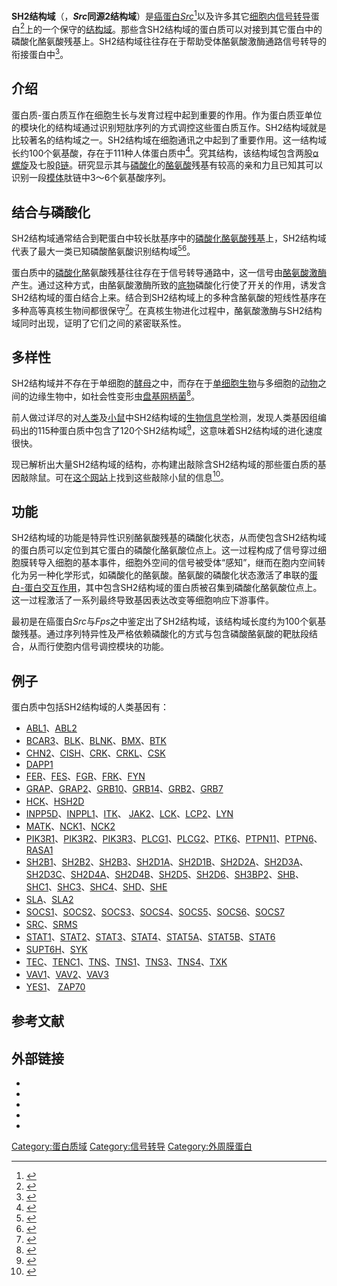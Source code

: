{{Pfam_box
| Symbol = SH2
| Name = 
| image = 1lkkA_SH2_domain.png
| width = 220
| caption = SH2结构域的晶体结构：该结构包含一股大[[β折叠|β折叠]]（绿色）两侧连着两股[[α螺旋|α螺旋]]（橙色及蓝色）<ref name="pmid8604142">{{PDB|1lkk}}; {{cite journal | author = Tong L, Warren TC, King J, Betageri R, Rose J, Jakes S | title = Crystal structures of the human p56lck SH2 domain in complex with two short phosphotyrosyl peptides at 1.0 A and 1.8 A resolution | journal = J. Mol. Biol. | volume = 256 | issue = 3 | pages = 601–10 | pmid = 8604142 | doi = 10.1006/jmbi.1996.0112 | url = | issn = |date=March 1996}}</ref>
| Pfam= PF00017
| InterPro= IPR000980
| SMART= SH2
| PROSITE=PDOC50001
| SCOP = 1sha
| TCDB =
| OPM family=
| OPM protein= 1xa6
| CDD = cd00173
| PDB=
{{PDB3|1k9a}}B:82-156    {{PDB3|1jwo}}A:122-196   {{PDB3|1a81}}G:168-244
{{PDB3|1csz}}A:168-244   {{PDB3|1csy}}A:168-244   {{PDB3|1m61}}A:163-239
{{PDB3|1nrv}}B:493-574   {{PDB3|1mw4}}A:431-512   {{PDB3|2aug}}A:439-520
{{PDB3|2shp}}A:112-197   {{PDB3|1x6c}}A:110-194   {{PDB3|2b3o}}A:110-194
{{PDB3|1ayc}}A:6-81      {{PDB3|1aya}}B:6-81      {{PDB3|1ayb}}A:6-81
{{PDB3|1ayd}} :6-81      {{PDB3|1ju5}}A:13-104    {{PDB3|1sps}}A:148-230
{{PDB3|1spr}}C:148-230   {{PDB3|1bkl}} :148-230   {{PDB3|1bkm}} :148-230
{{PDB3|1kc2}}A:148-230   {{PDB3|1is0}}A:148-230   {{PDB3|1nzv}}A:148-230
{{PDB3|1nzl}}A:148-230   {{PDB3|1skj}} :148-230   {{PDB3|1shb}}A:148-230
{{PDB3|1sha}}A:148-230   {{PDB3|1p13}}B:148-230   {{PDB3|2ptk}}A:148-230
{{PDB3|1f1w}}A:148-230   {{PDB3|1f2f}}A:148-230   {{PDB3|1o4k}}A:151-233
{{PDB3|1o4i}}A:151-233   {{PDB3|1o4h}}A:151-233   {{PDB3|1a09}}B:151-233
{{PDB3|1o46}}A:151-233   {{PDB3|1o43}}A:151-233   {{PDB3|1o4d}}A:151-233
{{PDB3|1o4b}}A:151-233   {{PDB3|1ksw}}A:151-233   {{PDB3|1a1b}}B:151-233
{{PDB3|1a1e}}B:151-233   {{PDB3|1o4j}}A:151-233   {{PDB3|1o4m}}A:151-233
{{PDB3|1o4c}}A:151-233   {{PDB3|1a08}}A:151-233   {{PDB3|1a07}}B:151-233
{{PDB3|1o49}}A:151-233   {{PDB3|1fmk}} :151-233   {{PDB3|1o4n}}A:151-233
{{PDB3|1hcs}}B:151-233   {{PDB3|2src}} :151-233   {{PDB3|1a1a}}B:151-233
{{PDB3|1a1c}}A:151-233   {{PDB3|1o4f}}A:151-233   {{PDB3|1o4e}}A:151-233
{{PDB3|1o4q}}A:151-233   {{PDB3|1o4r}}A:151-233   {{PDB3|1o48}}A:151-233
{{PDB3|1shd}}A:151-233   {{PDB3|1y57}}A:151-233   {{PDB3|1hct}}B:151-233
{{PDB3|1o45}}A:151-233   {{PDB3|1o4g}}A:151-233   {{PDB3|1o4o}}A:151-233
{{PDB3|1o47}}A:151-233   {{PDB3|1o42}}A:151-233   {{PDB3|1o44}}A:151-233
{{PDB3|1o4a}}A:151-233   {{PDB3|1o41}}A:151-233   {{PDB3|1o4p}}A:151-233
{{PDB3|1o4l}}A:151-233   {{PDB3|1g83}}A:149-231   {{PDB3|1aot}}F:149-231
{{PDB3|1aou}}F:149-231   {{PDB3|1lkk}}A:127-209   {{PDB3|1ijr}}A:127-209
{{PDB3|1fbz}}B:127-209   {{PDB3|1cwe}}A:127-209   {{PDB3|1lcj}}A:127-209
{{PDB3|1cwd}}L:127-209   {{PDB3|1lck}}A:127-209   {{PDB3|1bhf}}A:127-209
{{PDB3|1lkl}}A:127-209   {{PDB3|1qcf}}A:144-226   {{PDB3|1ad5}}A:144-226
{{PDB3|2hck}}B:144-226   {{PDB3|3hck}} :144-226   {{PDB3|1blj}} :118-199
{{PDB3|1blk}} :118-199   {{PDB3|1pic}}A:624-698   {{PDB3|1h9o}}A:624-698
{{PDB3|1bfj}} :624-698   {{PDB3|1bfi}} :624-698   {{PDB3|1qad}}A:624-698
{{PDB3|1z3k}}A:285-359   {{PDB3|1fhs}} :60-135    {{PDB3|1cj1}}A:60-135
{{PDB3|1fyr}}A:60-135    {{PDB3|2aob}}C:60-135    {{PDB3|1bm2}}A:60-135
{{PDB3|1bmb}}A:60-135    {{PDB3|1gri}}A:60-135    {{PDB3|1x0n}}A:60-135
{{PDB3|1jyu}}A:60-135    {{PDB3|1qg1}}E:60-135    {{PDB3|2aoa}}B:60-135
{{PDB3|1jyq}}B:60-135    {{PDB3|1zfp}}E:60-135    {{PDB3|1jyr}}A:60-135
{{PDB3|1ghu}} :60-135    {{PDB3|1r1q}}B:58-132    {{PDB3|1r1s}}A:58-132
{{PDB3|1r1p}}D:58-132    {{PDB3|1wcp}}A:488-559   {{PDB3|1mil}} :488-559
{{PDB3|1opk}}A:127-202   {{PDB3|2abl}} :127-202   {{PDB3|1opl}}A:127-202
{{PDB3|1ab2}} :127-202   {{PDB3|1ka6}}A:7-87      {{PDB3|1d4w}}A:7-87
{{PDB3|1d1z}}A:7-87      {{PDB3|1m27}}A:7-87      {{PDB3|1d4t}}A:7-87
{{PDB3|1ka7}}A:7-87      {{PDB3|1i3z}}A:5-86      {{PDB3|2cs0}}A:34-109
{{PDB3|2fci}}A:668-741   {{PDB3|2ple}}A:668-741   {{PDB3|2pld}}A:668-741
{{PDB3|1wqu}}A:460-530   {{PDB3|1rqq}}C:409-486   {{PDB3|1rpy}}A:409-486
{{PDB3|2crh}}A:671-745   {{PDB3|1xa6}}A:59-130    {{PDB3|2pna}} :333-408
{{PDB3|2pnb}} :333-408   {{PDB3|1oo4}}A:333-408   {{PDB3|1oo3}}A:333-408
{{PDB3|1fu5}}A:333-408   {{PDB3|1fu6}}A:333-408   {{PDB3|1lui}}A:245-328
{{PDB3|1luk}}A:245-328   {{PDB3|1lum}}A:245-328   {{PDB3|1lun}}A:245-328
{{PDB3|1yvl}}A:573-668   {{PDB3|1bf5}}A:573-668   {{PDB3|1bg1}}A:584-674
{{PDB3|1y1u}}A:589-670   {{PDB3|1uur}}A:587-658   {{PDB3|1uus}}A:587-658
}}
'''SH2结构域'''（{{lang-en|'''''S'''rc'' '''H'''omology 2 domain}}，'''''Src''同源2结构域'''）是[[癌蛋白|癌蛋白]][[Src_(基因)|''Src'']]<ref name="pmid3025655">{{cite journal | author = Sadowski I, Stone JC, Pawson T | title = A noncatalytic domain conserved among cytoplasmic protein-tyrosine kinases modifies the kinase function and transforming activity of Fujinami sarcoma virus P130gag-fps | journal = Mol. Cell. Biol. | volume = 6 | issue = 12 | pages = 4396–408 | pmid = 3025655 | pmc = 367222 | doi = | url = http://mcb.asm.org/cgi/pmidlookup?view=long&pmid=3025655 | issn = |date=December 1986}}</ref>以及许多其它[[细胞内|细胞内]][[訊息傳遞_(生物)|信号转导]]蛋白<ref name="pmid1377638">{{cite journal | author = Russell RB, Breed J, Barton GJ | title = Conservation analysis and structure prediction of the SH2 family of phosphotyrosine binding domains | journal = FEBS Lett. | volume = 304 | issue = 1 | pages = 15–20 | pmid = 1377638 | doi = 10.1016/0014-5793(92)80579-6 | url = http://linkinghub.elsevier.com/retrieve/pii/0014-5793(92)80579-6 | issn =  | date = June 1992 | access-date = 2013-11-03 | archive-date = 2019-01-19 | archive-url = https://web.archive.org/web/20190119174839/https://linkinghub.elsevier.com/retrieve/pii/0014-5793(92)80579-6 | dead-url = yes }}</ref>上的一个保守的[[结构域|结构域]]。那些含SH2结构域的蛋白质可以对接到其它蛋白中的磷酸化酪氨酸残基上。SH2结构域往往存在于帮助受体酪氨酸激酶通路信号转导的衔接蛋白中<ref name="pmid23358503">{{cite journal |author=Koytiger G, Kaushansky A, Gordus A, Rush J, Sorger PK, Macbeath G |title=Phosphotyrosine signaling proteins that drive oncogenesis tend to be highly interconnected |journal=Mol. Cell Proteomics |volume= |issue= |pages= |pmid=23358503 |doi=10.1074/mcp.M112.025858 |url=|date=January 2013}}</ref>。

==介绍==
蛋白质-蛋白质互作在细胞生长与发育过程中起到重要的作用。作为蛋白质亚单位的模块化的结构域通过识别短肽序列的方式调控这些蛋白质互作。SH2结构域就是比较著名的结构域之一。SH2结构域在细胞通讯之中起到了重要作用。这一结构域长约100个氨基酸，存在于111种人体蛋白质中<ref name="PMID22155787">{{cite journal|title=The SH2 domain-containing proteins in 21 species establish the provenance and scope of phosphotyrosine signaling in eukaryotes|pages=ra83|issn=1937-9145|journal=Science Signaling|volume=4|issue=202|date=2011-12-06|doi=10.1126/scisignal.2002105|url=https://www.ncbi.nlm.nih.gov/pubmed/22155787|accessdate=2019-02-12|author=Bernard A. Liu, Eshana Shah, Karl Jablonowski, Andrew Stergachis, Brett Engelmann, Piers D. Nash|pmid=22155787|pmc=PMC4255630|archive-date=2019-02-17|archive-url=https://web.archive.org/web/20190217190834/https://www.ncbi.nlm.nih.gov/pubmed/22155787|dead-url=no}}</ref>。究其结构，该结构域包含两股[[α螺旋|α螺旋]]及七股[[β链|β链]]。研究显示其与[[磷酸化|磷酸化]]的[[酪氨酸|酪氨酸]]残基有较高的亲和力且已知其可以识别一段[[短线性模体|模体]]肽链中3～6个氨基酸序列。

==结合与磷酸化==
SH2结构域通常结合到靶蛋白中较长肽基序中的[[磷酸酪氨酸|磷酸化酪氨酸残基]]上，SH2结构域代表了最大一类已知磷酸酪氨酸识别结构域<ref name="pmid11719057">{{cite journal | author = Pawson T, Gish GD, Nash P | title = SH2 domains, interaction modules and cellular wiring | journal = Trends in Cell Biology | volume = 11 | issue = 12 | pages = 504–11 | pmid = 11719057 | doi = 10.1016/S0962-8924(01)02154-7 |date=December 2001}}</ref><ref name="pmid17956856">{{cite journal | author = Huang H, Li L, Wu C, Schibli D, Colwill K, Ma S, Li C, Roy P, Ho K, Songyang Z, Pawson T, Gao Y, Li SS | title = Defining the specificity space of the human SRC homology 2 domain | journal = Molecular & Cellular Proteomics : MCP | volume = 7 | issue = 4 | pages = 768–84 | pmid = 17956856 | doi = 10.1074/mcp.M700312-MCP200 |date=April 2008}}</ref>。

蛋白质中的[[磷酸化|磷酸化]]酪氨酸残基往往存在于信号转导通路中，这一信号由[[酪氨酸激酶|酪氨酸激酶]]产生。通过这种方式，由酪氨酸激酶所致的[[底物|底物]]磷酸化行使了开关的作用，诱发含SH2结构域的蛋白结合上来。结合到SH2结构域上的多种含酪氨酸的短线性基序在多种高等真核生物间都很保守<ref name="PMID18828911">{{cite journal|title=The conservation pattern of short linear motifs is highly correlated with the function of interacting protein domains|pages=452|issn=1471-2164|journal=BMC genomics|volume=9|date=2008-10-01|doi=10.1186/1471-2164-9-452|url=https://www.ncbi.nlm.nih.gov/pubmed/18828911|accessdate=2019-02-12|author=Siyuan Ren, Guang Yang, Youyu He, Yiguo Wang, Yixue Li, Zhengjun Chen|pmid=18828911|pmc=PMC2576256|archive-date=2019-06-07|archive-url=https://web.archive.org/web/20190607182730/https://www.ncbi.nlm.nih.gov/pubmed/18828911|dead-url=no}}</ref>。在真核生物进化过程中，酪氨酸激酶与SH2结构域同时出现，证明了它们之间的紧密联系性。

==多样性==
SH2结构域并不存在于单细胞的[[酵母|酵母]]之中，而存在于[[单细胞生物|单细胞生物]]与多细胞的[[动物界|动物]]之间的边缘生物中，如社会性变形虫[[盘基网柄菌|盘基网柄菌]]<ref name="pmid15875012">{{cite journal | author = Eichinger L, Pachebat JA, Glöckner G, ''et al.'' | title = The genome of the social amoeba Dictyostelium discoideum | journal = Nature | volume = 435 | issue = 7038 | pages = 43–57 | pmid = 15875012 | pmc = 1352341 | doi = 10.1038/nature03481 | url = | issn = |date=May 2005}}</ref>。

前人做过详尽的对[[人类|人类]]及[[小鼠|小鼠]]中SH2结构域的[[生物信息学|生物信息学]]检测，发现人类基因组编码出的115种蛋白质中包含了120个SH2结构域<ref name="pmid16793553">{{cite journal | author = Liu BA, Jablonowski K, Raina M, Arcé M, Pawson T, Nash PD | title = The human and mouse complement of SH2 domain proteins-establishing the boundaries of phosphotyrosine signaling | journal = Molecular Cell | volume = 22 | issue = 6 | pages = 851–68 | pmid = 16793553 | doi = 10.1016/j.molcel.2006.06.001 | url = | issn = |date=June 2006}}</ref>，这意味着SH2结构域的进化速度很快。

现已解析出大量SH2结构域的结构，亦构建出敲除含SH2结构域的那些蛋白质的基因敲除鼠。可在[https://web.archive.org/web/20060910123443/http://sh2.uchicago.edu/ 这个网站]上找到这些敲除小鼠的信息<ref name="urlthe SH2 domain">{{cite web| url =http://sh2.uchicago.edu/| title =the SH2 domain| author =Nash P, Pawson T, Jablonowski K| authorlink =| coauthors =| date =| format =| work =| publisher =The University of Chicago| pages =| language =| archiveurl =https://web.archive.org/web/20060910123443/http://sh2.uchicago.edu/| archivedate =2006-09-10| quote =| accessdate =2008-11-08| dead-url =yes}}</ref>。

==功能==
SH2结构域的功能是特异性识别酪氨酸残基的磷酸化状态，从而使包含SH2结构域的蛋白质可以定位到其它蛋白的磷酸化酪氨酸位点上。这一过程构成了信号穿过细胞膜转导入细胞的基本事件，细胞外空间的信号被受体“感知”，继而在胞内空间转化为另一种化学形式，如磷酸化的酪氨酸。酪氨酸的磷酸化状态激活了串联的[[蛋白質交互作用|蛋白-蛋白交互作用]]，其中包含SH2结构域的蛋白质被召集到磷酸化酪氨酸位点上。这一过程激活了一系列最终导致基因表达改变等细胞响应下游事件。

最初是在癌蛋白''Src''与''Fps''之中鉴定出了SH2结构域，该结构域长度约为100个氨基酸残基。通过序列特异性及严格依赖磷酸化的方式与包含磷酸酪氨酸的靶肽段结合，从而行使胞内信号调控模块的功能。

== 例子 ==
蛋白质中包括SH2结构域的人类基因有：
* [[Abl基因|ABL1]]、[[ABL2|ABL2]]
* [[BCAR3|BCAR3]]、[[BLK_(基因)|BLK]]、[[B-cell_linker|BLNK]]、[[BMX_(基因)|BMX]]、[[布鲁顿酪氨酸激酶|BTK]]
* [[嵌合蛋白2|CHN2]]、[[CISH|CISH]]、[[CRK_(基因)|CRK]]、[[CRKL|CRKL]]、[[C-src酪氨酸激酶|CSK]]
* [[DAPP1|DAPP1]]
* [[FER_(基因)|FER]]、[[猫科肉瘤癌基因|FES]]、[[FGR_(基因)|FGR]]、[[Fyn相关激酶|FRK]]、[[FYN|FYN]]
* [[GRAP|GRAP]]、[[GRAP2|GRAP2]]、[[GRB10|GRB10]]、[[GRB14|GRB14]]、[[Grb2|GRB2]]、[[GRB7|GRB7]]
* [[HCK|HCK]]、[[HSH2D|HSH2D]]
* [[INPP5D|INPP5D]]、[[INPPL1|INPPL1]]、[[ITK_(基因)|ITK]]、 [[JAK激酶2|JAK2]]、[[Lck|LCK]]、[[淋巴细胞胞浆蛋白2|LCP2]]、[[LYN|LYN]]
* [[巨核细胞相关酪氨酸激酶|MATK]]、[[NCK1|NCK1]]、[[NCK2|NCK2]]
* [[PIK3R1|PIK3R1]]、[[PIK3R2|PIK3R2]]、[[PIK3R3|PIK3R3]]、[[PLCG1|PLCG1]]、[[PLCG2|PLCG2]]、[[PTK6|PTK6]]、[[PTPN11|PTPN11]]、[[PTPN6|PTPN6]]、[[RAS_p21_protein_activator_1|RASA1]]
* [[SH2B1|SH2B1]]、[[SH2B2|SH2B2]]、[[SH2B3|SH2B3]]、[[SH2D1A|SH2D1A]]、[[SH2D1B|SH2D1B]]、[[SH2D2A|SH2D2A]]、[[SH2D3A|SH2D3A]]、[[SH2D3C|SH2D3C]]、[[SH2D4A|SH2D4A]]、[[SH2D4B|SH2D4B]]、[[SH2D5|SH2D5]]、[[SH2D6|SH2D6]]、[[SH3BP2|SH3BP2]]、[[SHB_(基因)|SHB]]、[[SHC1|SHC1]]、[[SHC3|SHC3]]、[[SHC4|SHC4]]、[[SHD_(基因)|SHD]]、[[Src_homology_2_domain_containing_E|SHE]]
* [[Src-like-adaptor|SLA]]、[[SLA2|SLA2]]
* [[SOCS1|SOCS1]]、[[SOCS2|SOCS2]]、[[SOCS3|SOCS3]]、[[SOCS4|SOCS4]]、[[SOCS5|SOCS5]]、[[SOCS6|SOCS6]]、[[SOCS7|SOCS7]]
* [[Src_(基因)|SRC]]、[[SRMS_(基因)|SRMS]]
* [[STAT1|STAT1]]、[[STAT2|STAT2]]、[[STAT3|STAT3]]、[[STAT4|STAT4]]、[[STAT5A|STAT5A]]、[[STAT5B|STAT5B]]、[[STAT6|STAT6]]
* [[SUPT6H|SUPT6H]]、[[Syk|SYK]]
* [[TEC_(基因)|TEC]]、[[TENC1|TENC1]]、[[TNS_(基因)|TNS]]、[[TNS1|TNS1]]、[[TNS3|TNS3]]、[[TNS4|TNS4]]、[[TXK|TXK]]
* [[VAV1|VAV1]]、[[VAV2|VAV2]]、[[VAV3|VAV3]]
* [[YES1|YES1]]、 [[ZAP-70|ZAP70]]

==参考文献==
{{Reflist}}

==外部链接==
<!--ELM模板还没人做
* {{ELM|LIG_SH2_GRB2}}
* {{ELM|LIG_SH2_PTP2}}
* {{ELM|LIG_SH2_SRC}}
* {{ELM|LIG_SH2_STAT3}}
* {{ELM|LIG_SH2_STAT5}}
* {{ELM|LIG_SH2_STAT6}} 
* {{ELM|MOD_TYR_ITAM}}
* {{ELM|MOD_TYR_ITIM}}
* {{ELM|MOD_TYR_ITSM}}
-->
{{refbegin}}
*  {{cite web |url=http://lilab.uwo.ca/SMALI.htm |title=SMALI site |author=Li S |authorlink= |coauthors= |year=2007 |work= |publisher=University of Western Ontario |pages= |language= |archiveurl=https://web.archive.org/web/20090310141000/http://lilab.uwo.ca/SMALI.htm |archivedate=2009-03-10 |quote= |accessdate=2009-01-08 |deadurl=yes }}
*  {{cite web |url=http://genetics.uchc.edu/faculty/mayer_linkpage.htm |title=SH2 Domain Database link page |author=Mayer BJ |authorlink= |coauthors= |date=2007-10-23 |work= |publisher=University of Connecticut |pages= |language= |archiveurl=https://web.archive.org/web/20090707043920/http://genetics.uchc.edu/faculty/mayer_linkpage.htm |archivedate=2009-07-07 |quote= |accessdate=2009-01-08 |deadurl=yes }} 
*  {{cite web | url = http://sh2domain.org/ | title = the SH2 domain | author = The [[Piers_Nash|Nash]] Lab | authorlink =  | coauthors =  | year = 2005 | format =  | work =  | publisher = The Nash Lab | pages =  | language =  | archiveurl =  | archivedate =  | quote =  | accessdate = 2012-12-13 }}{{Dead link}}
*  {{cite web | url = http://pawsonlab.mshri.on.ca/index.php?option=com_content&task=view&Itemid=64&id=178 | title = SH2 Domain | author = The Pawson Lab | authorlink =  | coauthors =  | date =  | format =  | work =  | publisher = Mount Sinai Hospital, Ontario, Canada | pages =  | language =  | archiveurl = https://web.archive.org/web/20141016215313/http://pawsonlab.mshri.on.ca/index.php?option=com_content&task=view&Itemid=64&id=178 | archivedate = 2014-10-16 | quote =  | accessdate = 2009-01-08 | dead-url = yes }}
*  {{cite web |url=http://biochem.wustl.edu/~sh2-domains/sh2_overview.html |title=SH2 domains: Introduction and Overview |author=Rose T, Waksman G |authorlink= |coauthors= |date=2000-02-29 |work= |publisher=Washington University School of Medicine |pages= |language= |archiveurl=https://web.archive.org/web/20080821014105/http://www.biochem.wustl.edu/~sh2-domains/sh2_overview.html |archivedate=2008-08-21 |quote= |accessdate=2009-01-08 |deadurl=yes }}
{{refend}}
{{Protein domains}}
{{蛋白质三级结构}}

[[Category:蛋白质域|Category:蛋白质域]]
[[Category:信号转导|Category:信号转导]]
[[Category:外周膜蛋白|Category:外周膜蛋白]]
